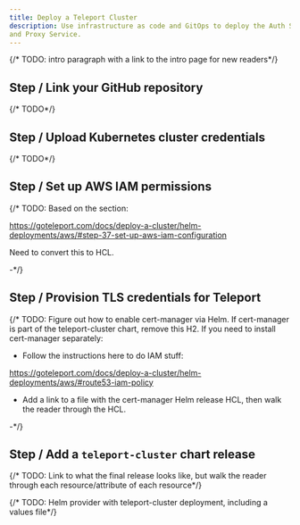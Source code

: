 ```yaml
---
title: Deploy a Teleport Cluster
description: Use infrastructure as code and GitOps to deploy the Auth Service
and Proxy Service.
---
```


{/* TODO: intro paragraph with a link to the intro page for new readers*/}

## Step / Link your GitHub repository

{/* TODO*/}

## Step / Upload Kubernetes cluster credentials

{/* TODO*/}

## Step / Set up AWS IAM permissions

{/* TODO: Based on the section:

https://goteleport.com/docs/deploy-a-cluster/helm-deployments/aws/#step-37-set-up-aws-iam-configuration

Need to convert this to HCL.

-*/}

## Step / Provision TLS credentials for Teleport

{/* TODO: Figure out how to enable cert-manager via Helm. If cert-manager is
part of the teleport-cluster chart, remove this H2. If you need to install
cert-manager separately:

- Follow the instructions here to do IAM stuff:

https://goteleport.com/docs/deploy-a-cluster/helm-deployments/aws/#route53-iam-policy

- Add a link to a file with the cert-manager Helm release HCL, then walk the
  reader through the HCL.

-*/}

## Step / Add a `teleport-cluster` chart release

{/* TODO: Link to what the final release looks like, but walk the reader through
each resource/attribute of each resource*/}

{/* TODO: Helm provider with teleport-cluster deployment, including a values
file*/}
